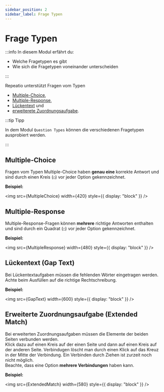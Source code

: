 ```yaml
---
sidebar_position: 2
sidebar_label: Frage Typen
---
```



# Frage Typen

:::info In diesem Modul erfährt du:

- Welche Fragetypen es gibt
- Wie sich die Fragetypen voneinander unterscheiden

:::

Repeatio unterstützt Fragen vom Typen

- [Multiple-Choice](#multiple-choice),
- [Multiple-Response](#multiple-response),
- [Lückentext](#lückentext-gap-text) und
- [erweiterete Zuordnungsaufgabe](#erweiterte-zuordnungsaufgabe-extended-match).

:::tip Tipp

In dem Modul `Question Types` können die verschiedenen Fragetypen ausprobiert werden.

:::

## Multiple-Choice

Fragen vom Typen Multiple-Choice haben **genau eine** korrekte Antwort und sind durch einen Kreis (`◯`) vor jeder Option gekennzeichnet.

**Beispiel:**

<img src={MultipleChoice} width={420} style={{ display: "block" }} />

## Multiple-Response

Multiple-Response-Fragen können **mehrere** richtige Antworten enthalten und sind durch ein Quadrat (`▢`) vor jeder Option gekennzeichnet.

**Beispiel:**

<img src={MultipleResponse} width={480} style={{ display: "block" }} />

## Lückentext (Gap Text)

Bei Lückentextaufgaben müssen die fehlenden Wörter eingetragen werden.
Achte beim Ausfüllen auf die richtige Rechtschreibung.

**Beispiel:**

<img src={GapText} width={600} style={{ display: "block" }} />

## Erweiterte Zuordnungsaufgabe (Extended Match)

Bei erweiterten Zuordnungsaufgaben müssen die Elemente der beiden Seiten verbunden werden.  
Klick dazu auf einen Kreis auf der einen Seite und dann auf einen Kreis auf der anderen Seite.
Verbindugen löscht man durch einen Klick auf das Kreuz in der Mitte der Verbindung.
Ein Verbinden durch Ziehen ist zurzeit noch nicht möglich.  
Beachte, dass eine Option **mehrere Verbindungen** haben kann.

**Beispiel:**

<img src={ExtendedMatch} width={580} style={{ display: "block" }} />
